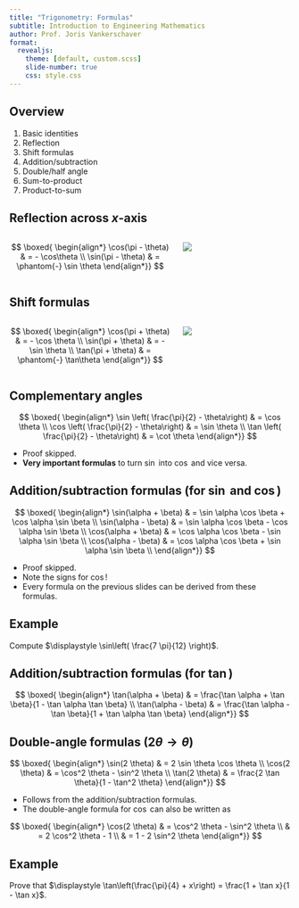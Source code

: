 ```yaml
---
title: "Trigonometry: Formulas"
subtitle: Introduction to Engineering Mathematics
author: Prof. Joris Vankerschaver
format:
  revealjs:
    theme: [default, custom.scss]
    slide-number: true
    css: style.css
---
```


## Overview

1. Basic identities
2. Reflection
3. Shift formulas
4. Addition/subtraction
5. Double/half angle
6. Sum-to-product
7. Product-to-sum

## Reflection across $x$-axis

:::: {.columns }
::: {.column width="60%"}
$$
    \boxed{
        \begin{align*}
            \cos(\pi - \theta) & = - \cos\theta \\
            \sin(\pi - \theta) & = \phantom{-} \sin \theta
        \end{align*}}
$$
:::
::: {.column width="40%"}
![](./images/01-trigonometry/reflection-y.svg)
:::
::::

## Shift formulas

:::: {.columns }
::: {.column width="60%"}
$$
    \boxed{
        \begin{align*}
            \cos(\pi + \theta) & = - \cos \theta \\
            \sin(\pi + \theta) & = - \sin \theta \\
            \tan(\pi + \theta) & = \phantom{-} \tan\theta
        \end{align*}}
$$
:::
::: {.column width="40%"}
![](./images/01-trigonometry/shift-formulas.svg)
:::
::::

## Complementary angles

$$
    \boxed{
        \begin{align*}
            \sin \left( \frac{\pi}{2} - \theta\right) & = \cos \theta \\
            \cos \left( \frac{\pi}{2} - \theta\right) & = \sin \theta \\
            \tan \left( \frac{\pi}{2} - \theta\right) & = \cot \theta
        \end{align*}}
$$    

- Proof skipped.
- **Very important formulas** to turn $\sin$ into $\cos$ and vice versa.

## Addition/subtraction formulas (for $\sin$ and $\cos$)

$$
    \boxed{
        \begin{align*}
            \sin(\alpha + \beta) & = \sin \alpha \cos \beta + \cos \alpha \sin \beta \\
            \sin(\alpha - \beta) & = \sin \alpha \cos \beta - \cos \alpha \sin \beta \\
            \cos(\alpha + \beta) & = \cos \alpha \cos \beta - \sin \alpha \sin \beta \\
            \cos(\alpha - \beta) & = \cos \alpha \cos \beta + \sin \alpha \sin \beta \\
        \end{align*}}
$$

- Proof skipped.
- Note the signs for $\cos$!
- Every formula on the previous slides can be derived from these formulas.

## Example

Compute $\displaystyle \sin\left( \frac{7 \pi}{12} \right)$.

## Addition/subtraction formulas (for $\tan$)

$$ 
    \boxed{
        \begin{align*}
            \tan(\alpha + \beta) & = \frac{\tan \alpha + \tan \beta}{1 - \tan \alpha \tan \beta} \\
            \tan(\alpha - \beta) & = \frac{\tan \alpha - \tan \beta}{1 + \tan \alpha \tan \beta}
        \end{align*}}
$$

## Double-angle formulas ($2\theta \to \theta$)

$$
    \boxed{
        \begin{align*}
            \sin(2 \theta) & = 2 \sin \theta \cos \theta \\
            \cos(2 \theta) & = \cos^2 \theta - \sin^2 \theta \\
            \tan(2 \theta) & = \frac{2 \tan \theta}{1 - \tan^2 \theta}
        \end{align*}}
$$

- Follows from the addition/subtraction formulas.
- The double-angle formula for $\cos$ can also be written as

$$
    \boxed{
        \begin{align*}
            \cos(2 \theta) & = \cos^2 \theta - \sin^2 \theta \\
                           & = 2 \cos^2 \theta - 1 \\
                           & = 1 - 2 \sin^2 \theta
        \end{align*}}
$$

## Example

Prove that $\displaystyle \tan\left(\frac{\pi}{4} + x\right) = \frac{1 + \tan x}{1 - \tan x}$.
